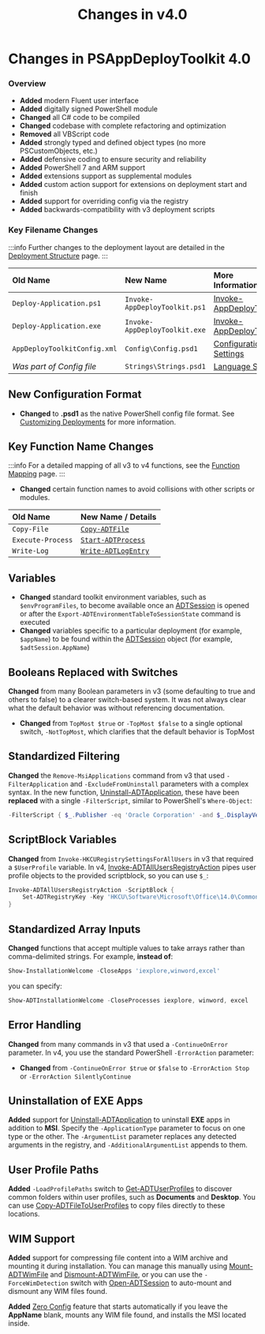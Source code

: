 ﻿---
sidebar_position: 4
title: 'Changes in v4.0'
description: 'Guidance on what has changed in v4.0'
slug: /getting-started/changes-in-v40
hide_title: true
tags:
  - Changes
  - Getting Started
---

# Changes in PSAppDeployToolkit 4.0

### Overview

- **Added** modern Fluent user interface
- **Added** digitally signed PowerShell module
- **Changed** all C# code to be compiled
- **Changed** codebase with complete refactoring and optimization
- **Removed** all VBScript code
- **Added** strongly typed and defined object types (no more PSCustomObjects, etc.)
- **Added** defensive coding to ensure security and reliability
- **Added** PowerShell 7 and ARM support
- **Added** extensions support as supplemental modules
- **Added** custom action support for extensions on deployment start and finish
- **Added** support for overriding config via the registry
- **Added** backwards-compatibility with v3 deployment scripts

### Key Filename Changes

:::info
Further changes to the deployment layout are detailed in the [Deployment Structure](../deployment-concepts/deployment-structure.mdx) page.
:::

| **Old Name**                 | **New Name**                  | **More Information**                                                            |
|:-----------------------------|:------------------------------|:--------------------------------------------------------------------------------|
| `Deploy-Application.ps1`     | `Invoke-AppDeployToolkit.ps1` | [Invoke-AppDeployToolkit](../usage/invoke-appdeploytoolkit.mdx)|
| `Deploy-Application.exe`     | `Invoke-AppDeployToolkit.exe` | [Invoke-AppDeployToolkit](../usage/invoke-appdeploytoolkit.mdx)|
| `AppDeployToolkitConfig.xml` | `Config\Config.psd1`          | [Configuration Settings](../reference/config-settings.mdx)                   |
| *Was part of Config file*    | `Strings\Strings.psd1`        | [Language Strings](../reference/language-strings.mdx)                        |

## New Configuration Format

- **Changed** to **.psd1** as the native PowerShell config file format. See [Customizing Deployments](../usage/customizing-deployments.mdx) for more information.

## Key Function Name Changes

:::info
For a detailed mapping of all v3 to v4 functions, see the [Function Mapping](../reference/v4-function-mapping.mdx) page.
:::

- **Changed** certain function names to avoid collisions with other scripts or modules.

| **Old Name**      | **New Name / Details**                                             |
|:------------------|:-------------------------------------------------------------------|
| `Copy-File`       | [`Copy-ADTFile`](../reference/functions/Copy-ADTFile.mdx)           |
| `Execute-Process` | [`Start-ADTProcess`](../reference/functions/Start-ADTProcess.mdx)   |
| `Write-Log`       | [`Write-ADTLogEntry`](../reference/functions/Write-ADTLogEntry.mdx) |

## Variables

- **Changed** standard toolkit environment variables, such as `$envProgramFiles`, to become available once an [ADTSession](../reference/adtsession-object.mdx) is opened or after the `Export-ADTEnvironmentTableToSessionState` command is executed
- **Changed** variables specific to a particular deployment (for example, `$appName`) to be found within the [ADTSession](../reference/adtsession-object.mdx) object (for example, `$adtSession.AppName`)

## Booleans Replaced with Switches

**Changed** from many Boolean parameters in v3 (some defaulting to true and others to false) to a clearer switch-based system. It was not always clear what the default behavior was without referencing documentation.

- **Changed** from `TopMost $true` or `-TopMost $false` to a single optional switch, `-NotTopMost`, which clarifies that the default behavior is TopMost

## Standardized Filtering

**Changed** the `Remove-MsiApplications` command from v3 that used `-FilterApplication` and `-ExcludeFromUninstall` parameters with a complex syntax. In the new function, [Uninstall-ADTApplication](../reference/functions/Uninstall-ADTApplication.mdx), these have been **replaced** with a single `-FilterScript`, similar to PowerShell's `Where-Object`:

```powershell
-FilterScript { $_.Publisher -eq 'Oracle Corporation' -and $_.DisplayVersion -notmatch 'Java 8 Update 45' }
```

## ScriptBlock Variables

**Changed** from `Invoke-HKCURegistrySettingsForAllUsers` in v3 that required a `$UserProfile` variable. In v4, [Invoke-ADTAllUsersRegistryAction](../reference/functions/Invoke-ADTAllUsersRegistryAction.mdx) pipes user profile objects to the provided scriptblock, so you can use `$_`:

```powershell
Invoke-ADTAllUsersRegistryAction -ScriptBlock {
    Set-ADTRegistryKey -Key 'HKCU\Software\Microsoft\Office\14.0\Common' -Name 'qmenable' -Value 0 -Type DWord -SID $_.SID
}
```

## Standardized Array Inputs

**Changed** functions that accept multiple values to take arrays rather than comma-delimited strings. For example, **instead of**:

```powershell
Show-InstallationWelcome -CloseApps 'iexplore,winword,excel'
```

you can specify:

```powershell
Show-ADTInstallationWelcome -CloseProcesses iexplore, winword, excel
```

## Error Handling

**Changed** from many commands in v3 that used a `-ContinueOnError` parameter. In v4, you use the standard PowerShell `-ErrorAction` parameter:

- **Changed** from `-ContinueOnError $true` or `$false` to `-ErrorAction Stop` or `-ErrorAction SilentlyContinue`

## Uninstallation of EXE Apps

**Added** support for [Uninstall-ADTApplication](../reference/functions/Uninstall-ADTApplication.mdx) to uninstall **EXE** apps in addition to **MSI**. Specify the `-ApplicationType` parameter to focus on one type or the other. The `-ArgumentList` parameter replaces any detected arguments in the registry, and `-AdditionalArgumentList` appends to them.

## User Profile Paths

**Added** `-LoadProfilePaths` switch to [Get-ADTUserProfiles](../reference/functions/Get-ADTUserProfiles.mdx) to discover common folders within user profiles, such as **Documents** and **Desktop**. You can use [Copy-ADTFileToUserProfiles](../reference/functions/Copy-ADTFileToUserProfiles.mdx) to copy files directly to these locations.

## WIM Support

**Added** support for compressing file content into a WIM archive and mounting it during installation. You can manage this manually using [Mount-ADTWimFile](../reference/functions/Mount-ADTWimFile.mdx) and [Dismount-ADTWimFile](../reference/functions/Dismount-ADTWimFile.mdx), or you can use the `-ForceWimDetection` switch with [Open-ADTSession](../reference/functions/Open-ADTSession.mdx) to auto-mount and dismount any WIM files found.

**Added** [Zero Config](../deployment-concepts/zero-config-deployment.mdx) feature that starts automatically if you leave the **AppName** blank, mounts any WIM file found, and installs the MSI located inside.
